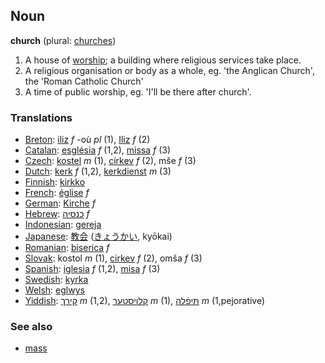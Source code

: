 ==Noun==

'''church''' (plural: [[churches]])

#A house of [[worship]]; a building where religious services take place.
#A religious organisation or body as a whole, eg. 'the Anglican Church', the 'Roman Catholic Church'
#A time of public worship, eg. 'I'll be there after church'.

===Translations===
*[[Breton]]: [[iliz]] ''f'' -où ''pl'' (1), [[Iliz]] ''f'' (2)
*[[Catalan]]: [[església]] ''f'' (1,2), [[missa]] ''f'' (3)
*[[Czech]]: [[kostel]] ''m'' (1), [[církev]] ''f'' (2), mše ''f'' (3)
*[[Dutch]]: [[kerk]] ''f'' (1,2), [[kerkdienst]] ''m'' (3)
*[[Finnish]]: [[kirkko]]
*[[French]]: [[église]] ''f''
*[[German]]: [[Kirche]] ''f''
*[[Hebrew]]: [[כנסיה]] ''f''
*[[Indonesian]]: [[gereja]]
*[[Japanese]]: [[教会]] ([[きょうかい]], kyōkai)
*[[Romanian]]: [[biserica]] ''f'' 
*[[Slovak]]: kostol ''m'' (1), [[cirkev]] ''f'' (2), omša ''f'' (3)
*[[Spanish]]: [[iglesia]] ''f'' (1,2), [[misa]] ''f'' (3)
*[[Swedish]]: [[kyrka]]
*[[Welsh]]: [[eglwys]]
*[[Yiddish]]: [[קירך]] ''m'' (1,2), [[קלויסטער]] ''m'' (1), [[תּיפֿלה]] ''m'' (1,pejorative)

===See also===

*[[mass]]